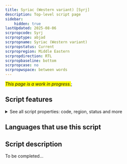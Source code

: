 ```yaml
---
title: Syriac (Western variant) [Syrj]
description: Top-level script page
sidebar:
    hidden: true
lastUpdated: 2025-08-06
scrpropcode: Syrj
scrproptype: abjad
scrpropname: Syriac (Western variant)
scrpropstatus: Current
scrpropregion: Middle Eastern
scrpropdirection: RTL
scrpropbaseline: bottom
scrpropcase: no
scrpropwspace: between words
---
```


<span style='background-color:yellow'>_This page is a work in progress._</span>;


## Script features

<details>
<summary> See all script properties: code, region, status and more</summary>
<ScriptInfo />
</details>

## Languages that use this script

<WsList script='Syrj' wsMax='5' />

## Script description

To be completed...

